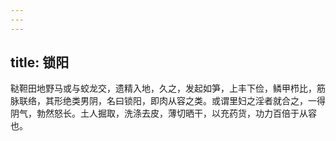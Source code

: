 ```yaml
---
---
---
```

title: 锁阳
---




鞑靼田地野马或与蛟龙交，遗精入地，久之，发起如笋，上丰下俭，鳞甲栉比，筋脉联络，其形绝类男阴，名曰锁阳，即肉从容之类。或谓里妇之淫者就合之，一得阴气，勃然怒长。土人掘取，洗涤去皮，薄切晒干，以充药货，功力百倍于从容也。